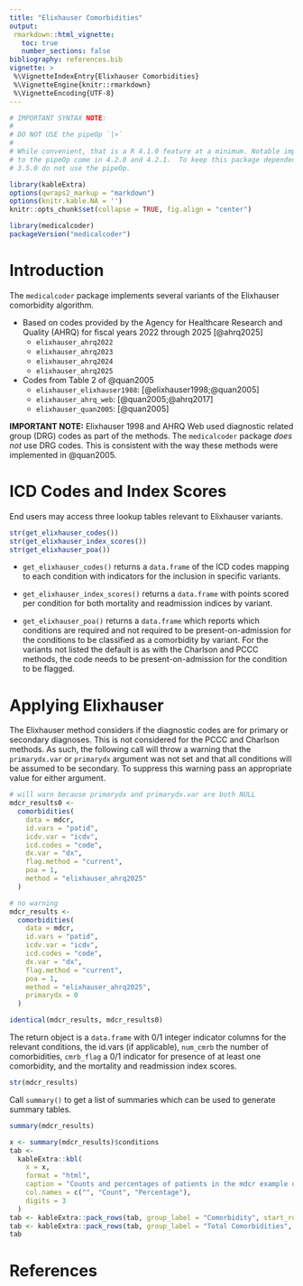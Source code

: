 ```yaml
---
title: "Elixhauser Comorbidities"
output:
 rmarkdown::html_vignette:
   toc: true
   number_sections: false
bibliography: references.bib
vignette: >
 %\VignetteIndexEntry{Elixhauser Comorbidities}
 %\VignetteEngine{knitr::rmarkdown}
 %\VignetteEncoding{UTF-8}
---
```


```r
# IMPORTANT SYNTAX NOTE:
#
# DO NOT USE the pipeOp `|>`
#
# While convenient, that is a R 4.1.0 feature at a minimum. Notable improvements
# to the pipeOp come in 4.2.0 and 4.2.1.  To keep this package dependent on R >=
# 3.5.0 do not use the pipeOp.

library(kableExtra)
options(qwraps2_markup = "markdown")
options(knitr.kable.NA = '')
knitr::opts_chunk$set(collapse = TRUE, fig.align = "center")
```

```r
library(medicalcoder)
packageVersion("medicalcoder")
```

# Introduction

The `medicalcoder` package implements several variants of the Elixhauser
comorbidity algorithm.

* Based on codes provided by the Agency for Healthcare Research and Quality (AHRQ) for fiscal years 2022 through 2025 [@ahrq2025]
  *  `elixhauser_ahrq2022`
  *  `elixhauser_ahrq2023`
  *  `elixhauser_ahrq2024`
  *  `elixhauser_ahrq2025`

* Codes from Table 2 of @quan2005
  * `elixhauser_elixhauser1988`: [@elixhauser1998;@quan2005]
  * `elixhauser_ahrq_web`: [@quan2005;@ahrq2017]
  * `elixhauser_quan2005`: [@quan2005]

**IMPORTANT NOTE:** Elixhauser 1998 and AHRQ Web used diagnostic related
group (DRG) codes as part of the methods.  The `medicalcoder`
package _does not_ use DRG codes.  This is consistent with the way these
methods were implemented in @quan2005.

# ICD Codes and Index Scores

End users may access three lookup tables relevant to Elixhauser variants.

```r
str(get_elixhauser_codes())
str(get_elixhauser_index_scores())
str(get_elixhauser_poa())
```

* `get_elixhauser_codes()` returns a `data.frame` of the ICD codes mapping to
  each condition with indicators for the inclusion in specific variants.

* `get_elixhauser_index_scores()` returns a `data.frame` with points scored per
  condition for both mortality and readmission indices by variant.

* `get_elixhauser_poa()` returns a `data.frame` which reports which conditions
  are required and not required to be present-on-admission for the conditions to
  be classified as a comorbidity by variant.  For the variants not listed the
  default is as with the Charlson and PCCC methods, the code needs to be
  present-on-admission for the condition to be flagged.

# Applying Elixhauser

The Elixhauser method considers if the diagnostic codes are for primary or
secondary diagnoses.  This is not considered for the PCCC and Charlson methods.
As such, the following call will throw a warning that the `primarydx.var` or
`primarydx` argument was not set and that all conditions will be assumed to be
secondary.  To suppress this warning pass an appropriate value for either
argument.

```r
# will warn because primarydx and primarydx.var are both NULL
mdcr_results0 <-
  comorbidities(
    data = mdcr,
    id.vars = "patid",
    icdv.var = "icdv",
    icd.codes = "code",
    dx.var = "dx",
    flag.method = "current",
    poa = 1,
    method = "elixhauser_ahrq2025"
  )

# no warning
mdcr_results <-
  comorbidities(
    data = mdcr,
    id.vars = "patid",
    icdv.var = "icdv",
    icd.codes = "code",
    dx.var = "dx",
    flag.method = "current",
    poa = 1,
    method = "elixhauser_ahrq2025",
    primarydx = 0
  )

identical(mdcr_results, mdcr_results0)
```

The return object is a `data.frame` with 0/1 integer indicator columns for the
relevant conditions, the id.vars (if applicable), `num_cmrb` the number of comorbidities, `cmrb_flag` a 0/1
indicator for presence of at least one comorbidity, and the mortality and
readmission index scores.

```r
str(mdcr_results)
```

Call `summary()` to get a list of summaries which can be used to generate summary
tables.

```r
summary(mdcr_results)
```

```r
x <- summary(mdcr_results)$conditions
tab <-
  kableExtra::kbl(
    x = x,
    format = "html",
    caption = "Counts and percentages of patients in the mdcr example data sets with the Elixhauser @quan2005 comorbidities.",
    col.names = c("", "Count", "Percentage"),
    digits = 3
  )
tab <- kableExtra::pack_rows(tab, group_label = "Comorbidity", start_row = 1, end_row = 39)
tab <- kableExtra::pack_rows(tab, group_label = "Total Comorbidities", start_row = 39, end_row = nrow(x))
tab
```


# References

<!-- ----------------------------------------------------------------------- -->
<!--                              End of File                                -->
<!-- ----------------------------------------------------------------------- -->
